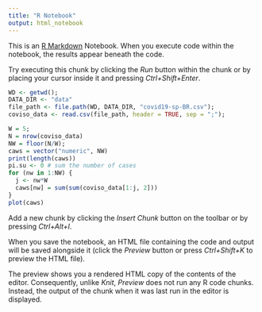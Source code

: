 ```yaml
---
title: "R Notebook"
output: html_notebook
---
```


This is an [R Markdown](http://rmarkdown.rstudio.com) Notebook. When you execute code within the notebook, the results appear beneath the code. 

Try executing this chunk by clicking the *Run* button within the chunk or by placing your cursor inside it and pressing *Ctrl+Shift+Enter*. 

```r
WD <- getwd();
DATA_DIR <- "data"
file_path <- file.path(WD, DATA_DIR, "covid19-sp-BR.csv");
coviso_data <- read.csv(file_path, header = TRUE, sep = ";");
```

```r
W = 5;
N = nrow(coviso_data)
NW = floor(N/W);
caws = vector("numeric", NW)
print(length(caws))
pi.su <- 0 # sum the number of cases
for (nw in 1:NW) {
  j <- nw*W
  caws[nw] = sum(sum(coviso_data[1:j, 2]))
}
plot(caws)
```

Add a new chunk by clicking the *Insert Chunk* button on the toolbar or by pressing *Ctrl+Alt+I*.

When you save the notebook, an HTML file containing the code and output will be saved alongside it (click the *Preview* button or press *Ctrl+Shift+K* to preview the HTML file).

The preview shows you a rendered HTML copy of the contents of the editor. Consequently, unlike *Knit*, *Preview* does not run any R code chunks. Instead, the output of the chunk when it was last run in the editor is displayed.
